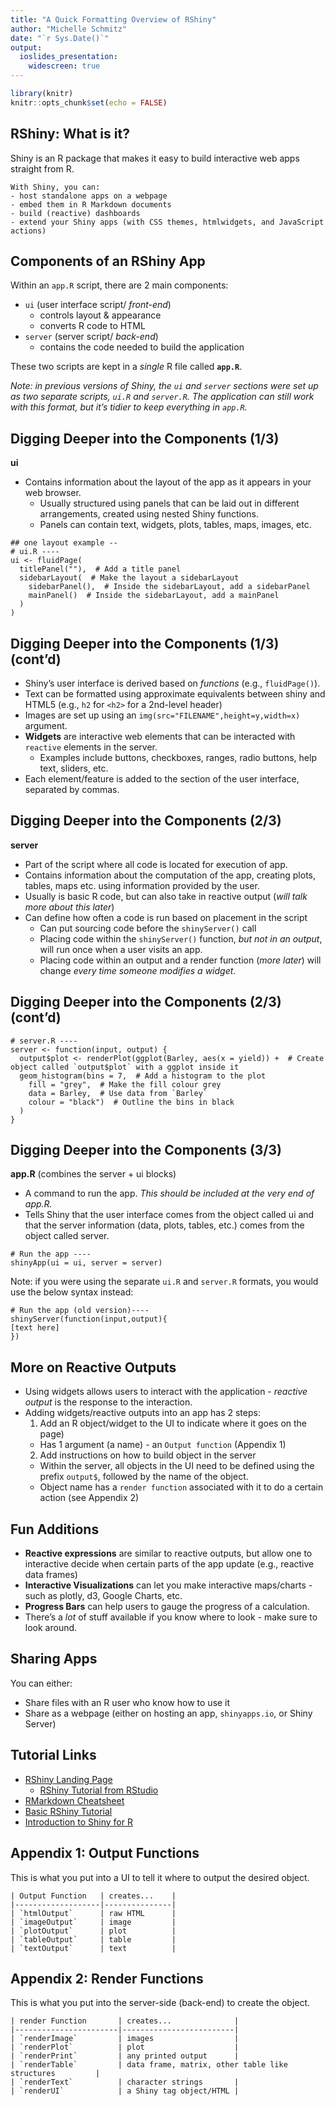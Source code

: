 ```yaml
---
title: "A Quick Formatting Overview of RShiny"
author: "Michelle Schmitz"
date: "`r Sys.Date()`"
output: 
  ioslides_presentation:
    widescreen: true
---
```


<style>
.forceBreak { -webkit-column-break-after: always; break-after: column; }
</style>

```r
library(knitr)
knitr::opts_chunk$set(echo = FALSE)
```

## RShiny: What is it?

Shiny is an R package that makes it easy to build interactive web apps straight from R. 

```
With Shiny, you can:
- host standalone apps on a webpage
- embed them in R Markdown documents
- build (reactive) dashboards
- extend your Shiny apps (with CSS themes, htmlwidgets, and JavaScript actions)
```

<!-- #What are Shiny Apps useful for? -->
<!-- #Interactive data visualisation for presentations and websites -->
<!-- #Sharing results with collaborators -->
<!-- #Communicating science in an accessible way -->
<!-- #Bridging the gap between R users and non-R users -->

## Components of an RShiny App

Within an `app.R` script, there are 2 main components:

- `ui` (user interface script/ _front-end_)
  - controls layout & appearance
  - converts R code to HTML
- `server` (server script/ _back-end_)
  - contains the code needed to build the application

These two scripts are kept in a _single_ R file called **`app.R`**.

_Note: in previous versions of Shiny, the `ui` and `server` sections were set up as two separate scripts, `ui.R` and `server.R`. The application can still work with this format, but it's tidier to keep everything in `app.R`._

## Digging Deeper into the Components (1/3)

**ui**

- Contains information about the layout of the app as it appears in your web browser. 
  - Usually structured using panels that can be laid out in different arrangements, created using nested Shiny functions. 
  - Panels can contain text, widgets, plots, tables, maps, images, etc.

```
## one layout example -- 
# ui.R ----
ui <- fluidPage(
  titlePanel(""),  # Add a title panel
  sidebarLayout(  # Make the layout a sidebarLayout
    sidebarPanel(),  # Inside the sidebarLayout, add a sidebarPanel
    mainPanel()  # Inside the sidebarLayout, add a mainPanel
  )
)

```

## Digging Deeper into the Components (1/3) (cont'd)

- Shiny's user interface is derived based on *functions* (e.g., `fluidPage()`).
- Text can be formatted using approximate equivalents between shiny and HTML5 (e.g., `h2` for `<h2>` for a 2nd-level header)
- Images are set up using an `img(src="FILENAME",height=y,width=x)` argument.
- **Widgets** are interactive web elements that can be interacted with `reactive` elements in the server.
  - Examples include buttons, checkboxes, ranges, radio buttons, help text, sliders, etc.
- Each element/feature is added to the section of the user interface, separated by commas.

## Digging Deeper into the Components (2/3)

**server**

- Part of the script where all code is located for execution of app.
- Contains information about the computation of the app, creating plots, tables, maps etc. using information provided by the user. 
- Usually is basic R code, but can also take in reactive output (*will talk more about this later*)
- Can define how often a code is run based on placement in the script
  - Can put sourcing code before the `shinyServer()` call
  - Placing code within the `shinyServer()` function, *but not in an output*, will run once when a user visits an app.
  - Placing code within an output and a render function (*more later*) will change *every time someone modifies a widget*.

## Digging Deeper into the Components (2/3) (cont'd)

```
# server.R ----
server <- function(input, output) {
  output$plot <- renderPlot(ggplot(Barley, aes(x = yield)) +  # Create object called `output$plot` with a ggplot inside it
  geom_histogram(bins = 7,  # Add a histogram to the plot
    fill = "grey",  # Make the fill colour grey
    data = Barley,  # Use data from `Barley`
    colour = "black")  # Outline the bins in black
  )                                                       
}
```

## Digging Deeper into the Components (3/3)

**app.R** (combines the server + ui blocks)

- A command to run the app. _This should be included at the very end of app.R._
- Tells Shiny that the user interface comes from the object called ui and that the server information (data, plots, tables, etc.) comes from the object called server.

```
# Run the app ----
shinyApp(ui = ui, server = server)
```

Note: if you were using the separate `ui.R` and `server.R` formats, you would use the below syntax instead:

```
# Run the app (old version)----
shinyServer(function(input,output){
[text here]
})
```

<!-- ## All Together - A Basic R Script -->

<!-- ``` -->
<!--  library(shiny)  # Required to run any Shiny app -->
<!--  library(ggplot2)  # For creating pretty plots -->
<!--  library(dplyr)  # For filtering and manipulating data -->

<!--  # Loading data ---- -->
<!--  Barley <- as.data.frame(beaven.barley) ## or read in data source -->

<!--  # ui.R ---- -->
<!--  ui <- fluidPage() -->

<!--  # server.R ---- -->
<!--  server <- function(input, output) {} -->

<!--  # Run the app ---- -->
<!--  shinyApp(ui = ui, server = server) -->
<!--  ``` -->


## More on Reactive Outputs

- Using widgets allows users to interact with the application - *reactive output* is the response to the interaction.
- Adding widgets/reactive outputs into an app has 2 steps:
  1. Add an R object/widget to the UI to indicate where it goes on the page)
    - Has 1 argument (a name)  - an `Output function` (Appendix 1)
  2. Add instructions on how to build object in the server
    - Within the server, all objects in the UI need to be defined using the prefix `output$`, followed by the name of the object.
    - Object name has a `render function` associated with it to do a certain action (see Appendix 2)  

## Fun Additions

- **Reactive expressions** are similar to reactive outputs, but allow one to interactive decide when certain parts of the app update (e.g., reactive data frames)
- **Interactive Visualizations** can let you make interactive maps/charts - such as plotly, d3, Google Charts, etc.
- **Progress Bars** can help users to gauge the progress of a calculation.
- There's a *lot* of stuff available if you know where to look - make sure to look around.

## Sharing Apps

You can either:

- Share files with an R user who know how to use it
- Share as a webpage (either on hosting an app, `shinyapps.io`, or Shiny Server)

## Tutorial Links

- [RShiny Landing Page](https://shiny.rstudio.com)
  - [RShiny Tutorial from RStudio](https://shiny.rstudio.com/tutorial/)
- [RMarkdown Cheatsheet](https://www.rstudio.com/wp-content/uploads/2015/02/rmarkdown-cheatsheet.pdf)
- [Basic RShiny Tutorial](https://ourcodingclub.github.io/tutorials/shiny/)
- [Introduction to Shiny for R](https://www.slideshare.net/Sheffield_R_/introduction-to-shiny-for-r)

## Appendix 1: Output Functions

This is what you put into a UI to tell it where to output the desired object.

    | Output Function   | creates...    |
    |-------------------|---------------|
    | `htmlOutput`      | raw HTML      |
    | `imageOutput`     | image         |
    | `plotOutput`      | plot          |
    | `tableOutput`     | table         |
    | `textOutput`      | text          | 

## Appendix 2: Render Functions

This is what you put into the server-side (back-end) to create the object.

    | render Function       | creates...              |
    |-----------------------|-------------------------|
    | `renderImage`         | images                  |
    | `renderPlot`          | plot                    |
    | `renderPrint`         | any printed output      |
    | `renderTable`         | data frame, matrix, other table like structures         |
    | `renderText`          | character strings       |
    | `renderUI`            | a Shiny tag object/HTML |
